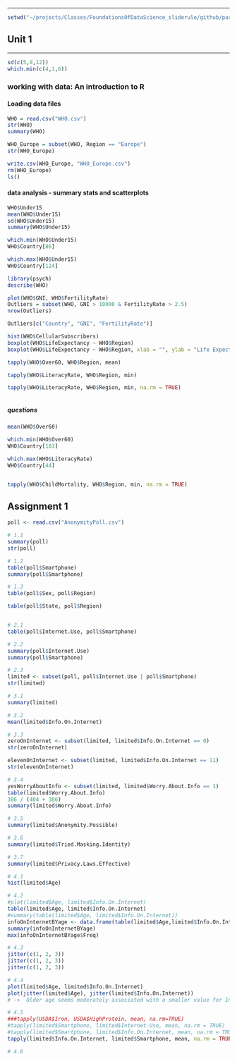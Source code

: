 

*** 
``` r
setwd("~/projects/Classes/FoundationsOfDataScience_sliderule/github/part5_analytics/15.071x_The_Analytics_Edge")

```

## Unit 1

***
``` r
sd(c(5,8,12))
which.min(c(4,1,6))
```

### working with data: An introduction to R

#### Loading data files

``` r
WHO = read.csv("WHO.csv")
str(WHO)
summary(WHO)

WHO_Europe = subset(WHO, Region == "Europe")
str(WHO_Europe)

write.csv(WHO_Europe, "WHO_Europe.csv")
rm(WHO_Europe)
ls()

```


#### data analysis - summary stats and scatterplots

``` r
WHO$Under15
mean(WHO$Under15)
sd(WHO$Under15)
summary(WHO$Under15)

which.min(WHO$Under15)
WHO$Country[86]

which.max(WHO$Under15)
WHO$Country[124]

library(psych)
describe(WHO)
```

``` r
plot(WHO$GNI, WHO$FertilityRate)
Outliers = subset(WHO, GNI > 10000 & FertilityRate > 2.5)
nrow(Outliers)

Outliers[c("Country", "GNI", "FertilityRate")]


```


``` r
hist(WHO$CellularSubscribers)
boxplot(WHO$LifeExpectancy ~ WHO$Region)
boxplot(WHO$LifeExpectancy ~ WHO$Region, xlab = "", ylab = "Life Expectancy", main = "Life Expectancy of Countries by Region")

tapply(WHO$Over60, WHO$Region, mean)

tapply(WHO$LiteracyRate, WHO$Region, min)

tapply(WHO$LiteracyRate, WHO$Region, min, na.rm = TRUE)
```


``` r


```

##### questions


``` r
mean(WHO$Over60)

which.min(WHO$Over60)
WHO$Country[183]

which.max(WHO$LiteracyRate)
WHO$Country[44]


tapply(WHO$ChildMortality, WHO$Region, min, na.rm = TRUE)
```

## Assignment 1

``` r
poll <- read.csv("AnonymityPoll.csv")

# 1.1
summary(poll)
str(poll)

# 1.2
table(poll$Smartphone)
summary(poll$Smartphone)

# 1.3
table(poll$Sex, poll$Region)

table(poll$State, poll$Region)


# 2.1
table(poll$Internet.Use, poll$Smartphone)

# 2.2
summary(poll$Internet.Use)
summary(poll$Smartphone)

# 2.3
limited <- subset(poll, poll$Internet.Use | poll$Smartphone)
str(limited)

# 3.1
summary(limited)

# 3.2
mean(limited$Info.On.Internet)

# 3.3
zeroOnInternet <- subset(limited, limited$Info.On.Internet == 0)
str(zeroOnInternet)

elevenOnInternet <- subset(limited, limited$Info.On.Internet == 11)
str(elevenOnInternet)

# 3.4
yesWorryAboutInfo <- subset(limited, limited$Worry.About.Info == 1)
table(limited$Worry.About.Info)
386 / (404 + 386)
summary(limited$Worry.About.Info)

# 3.5
summary(limited$Anonymity.Possible)

# 3.6
summary(limited$Tried.Masking.Identity)

# 3.7
summary(limited$Privacy.Laws.Effective)

# 4.1
hist(limited$Age)

# 4.2 
#plot(limited$Age, limited$Info.On.Internet)
table(limited$Age, limited$Info.On.Internet)
#summary(table(limited$Age, limited$Info.On.Internet))
infoOnInternetBYage <- data.frame(table(limited$Age,limited$Info.On.Internet))
summary(infoOnInternetBYage)
max(infoOnInternetBYage$Freq)

# 4.3
jitter(c(1, 2, 3))
jitter(c(1, 2, 3))
jitter(c(1, 2, 3))

# 4.4
plot(limited$Age, limited$Info.On.Internet)
plot(jitter(limited$Age), jitter(limited$Info.On.Internet))
# ->  Older age seems moderately associated with a smaller value for Info.On.Internet 

# 4.5
###tapply(USDA$Iron, USDA$HighProtein, mean, na.rm=TRUE)
#tapply(limited$Smartphone, limited$Internet.Use, mean, na.rm = TRUE)
#tapply(limited$Smartphone, limited$Info.On.Internet, mean, na.rm = TRUE)
tapply(limited$Info.On.Internet, limited$Smartphone, mean, na.rm = TRUE)

# 4.6


```
